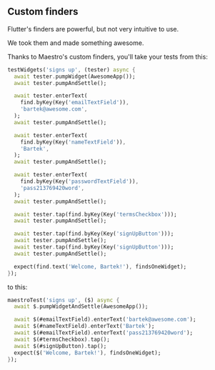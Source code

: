 ## Custom finders

Flutter's finders are powerful, but not very intuitive to use.

We took them and made something awesome.

Thanks to Maestro's custom finders, you'll take your tests from this:

```dart
testWidgets('signs up', (tester) async {
  await tester.pumpWidget(AwesomeApp());
  await tester.pumpAndSettle();

  await tester.enterText(
    find.byKey(Key('emailTextField')),
    'bartek@awesome.com',
  );
  await tester.pumpAndSettle();

  await tester.enterText(
    find.byKey(Key('nameTextField')),
    'Bartek',
  );
  await tester.pumpAndSettle();

  await tester.enterText(
    find.byKey(Key('passwordTextField')),
    'pass213769420word',
  );
  await tester.pumpAndSettle();

  await tester.tap(find.byKey(Key('termsCheckbox')));
  await tester.pumpAndSettle();

  await tester.tap(find.byKey(Key('signUpButton')));
  await tester.pumpAndSettle();
  await tester.tap(find.byKey(Key('signUpButton')));
  await tester.pumpAndSettle();

  expect(find.text('Welcome, Bartek!'), findsOneWidget);
});
```

to this:

```dart
maestroTest('signs up', ($) async {
  await $.pumpWidgetAndSettle(AwesomeApp());

  await $(#emailTextField).enterText('bartek@awesome.com');
  await $(#nameTextField).enterText('Bartek');
  await $(#emailTextField).enterText('pass213769420word');
  await $(#termsCheckbox).tap();
  await $(#signUpButton).tap();
  expect($('Welcome, Bartek!'), findsOneWidget);
});
```
